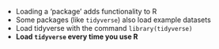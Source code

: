 - Loading a 'package' adds functionality to R
- Some packages (like `tidyverse`) also load example datasets
- Load tidyverse with the command `library(tidyverse)`
- **Load `tidyverse` every time you use R**
